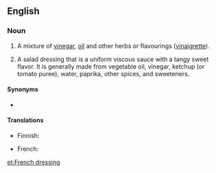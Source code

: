==English==

===Noun===
{{en-noun|-|s|head=[[French]] [[dressing]]}}

# A mixture of [[vinegar]], [[oil]] and other herbs or flavourings ([[vinaigrette]]).
# {{context|US}} A salad dressing that is a uniform viscous sauce with a tangy sweet flavor. It is generally made from vegetable oil, vinegar, ketchup (or tomato puree), water, paprika, other spices, and sweeteners.

====Synonyms====
* {{l/en|vinaigrette}}

====Translations====
{{trans-top|a mixture of vinegar, oil and other herbs or flavourings}}
* Finnish: {{t+|fi|ranskalainen}} {{t+|fi|kastike}}
{{trans-mid}}
* French: {{t+|fr|vinaigrette|f}}
{{trans-bottom}}

{{trans-top|US: A salad dressing}}
{{trans-mid}}
{{trans-bottom}}

[[et:French dressing]]